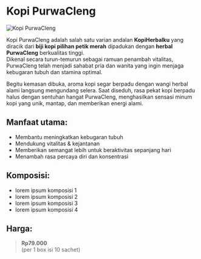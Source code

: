 # Kopi PurwaCleng

![Kopi PurwaCleng](/assets/kopiMDX/kopiPurwaCleng_removed.png)

Kopi PurwaCleng adalah salah satu varian andalan **KopiHerbalku** yang diracik dari **biji kopi pilihan petik merah** dipadukan dengan **herbal PurwaCleng** berkualitas tinggi.  
Dikenal secara turun-temurun sebagai ramuan penambah vitalitas, PurwaCleng telah menjadi sahabat pria dan wanita yang ingin menjaga kebugaran tubuh dan stamina optimal.

Begitu kemasan dibuka, aroma kopi segar berpadu dengan wangi herbal alami langsung mengundang selera. Saat diseduh, rasa pekat kopi berpadu halus dengan sentuhan hangat PurwaCleng, menghasilkan sensasi minum kopi yang unik, mantap, dan memberikan energi alami.

## Manfaat utama:

- Membantu meningkatkan kebugaran tubuh
- Mendukung vitalitas & kejantanan
- Memberikan semangat lebih untuk beraktivitas sepanjang hari
- Menambah rasa percaya diri dan konsentrasi

## Komposisi:

- lorem ipsum komposisi 1
- lorem ipsum komposisi 2
- lorem ipsum komposisi 3
- lorem ipsum komposisi 4

## Harga:

> **Rp79.000**  
> (per 1 box isi 10 sachet)
